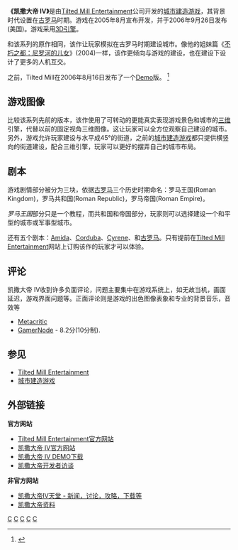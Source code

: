 {{NoteTA|G1=Games|time=2010-02-28T15:15:55+00:00}}
{{Infobox VG| title = 凯撒大帝 IV
|image =
|developer = [[Tilted_Mill_Entertainment|Tilted Mill Entertainment]]
|publisher = [[Sierra_Entertainment|Sierra Entertainment]]
|designer = 
|engine = 
|released = 2006年9月26日
| genre = [[城市建造游戏|城市建造]]
|modes = [[单人游戏|单人游戏]], [[多人游戏|多人游戏]]
|platforms = [[Windows|Windows]]
}}
'''《凯撒大帝 IV》'''是由[[Tilted_Mill_Entertainment|Tilted Mill Entertainment]]公司开发的[[城市建造游戏|城市建造游戏]]，其背景时代设置在[[古罗马|古罗马]]时期。游戏在2005年8月宣布开发，并于2006年9月26日发布(美国)。游戏采用[[3D|3D]][[游戏引擎|引擎]]。

和该系列的原作相同，该作让玩家模拟在古罗马时期建设城市。像他的姐妹篇《[[不朽之都：尼罗河的儿女|不朽之都：尼罗河的儿女]]》(2004)一样，该作更倾向与游戏的建设，也在建设下设计了更多的人机互交。

之前，Tilted Mill在2006年8月16日发布了一个[[游戏演示|Demo]]版。 <ref>{{Cite web |url=http://www.fileplanet.com/166503/160000/fileinfo/Caesar-IV-Demo |title=存档副本 |accessdate=2007-04-11 |archive-date=2007-04-19 |archive-url=https://web.archive.org/web/20070419043913/http://www.fileplanet.com/166503/160000/fileinfo/Caesar-IV-Demo |dead-url=no }}</ref>

== 游戏图像 ==
比较该系列先前的版本，该作使用了可转动的更能真实表现游戏景色和城市的[[三维|三维]]引擎，代替以前的固定视角三维图像。这让玩家可以全方位观察自己建设的城市。另外，游戏允许玩家建设与水平成45°的街道，之前的[[城市建造游戏|城市建造游戏]]都只提供横竖向的街道建设，配合三维引擎，玩家可以更好的摆弄自己的城市布局。

== 剧本 ==
游戏剧情部分被分为三块，依据[[古罗马|古罗马]]三个历史时期命名：罗马王国(Roman Kingdom)，罗马共和国(Roman Republic)，罗马帝国(Roman Empire)。

''罗马王国''部分只是一个教程，而共和国和帝国部分，玩家则可以选择建设一个和平型的城市或军事型城市。

还有五个剧本：[[阿米达|Amida]]、[[科尔多瓦_(西班牙)|Corduba]]、[[昔兰尼|Cyrene]]、{{tsl|en|Djedu|杰杜|Djedu}}和[[罗马|古罗马]]。只有提前在[[Tilted_Mill_Entertainment|Tilted Mill Entertainment]]网站上订购该作的玩家才可以体验。

== 评论 ==
凯撒大帝 IV收到许多负面评论，问题主要集中在游戏系统上，如无故当机，画面延迟，游戏界面问题等。正面评论则是游戏的出色图像表象和专业的背景音乐，音效等
* [http://www.metacritic.com/games/platforms/pc/caesar4 Metacritic]{{Wayback|url=http://www.metacritic.com/games/platforms/pc/caesar4 |date=20070615165930 }}
* [https://web.archive.org/web/20061112225552/http://www.gamernode.com/PC/Games/Caesar_IV_284/Review_1556/index.html GamerNode] - 8.2分(10分制).

== 参见 ==

{{reflist|30em}}
* [[Tilted_Mill_Entertainment|Tilted Mill Entertainment]]
* [[城市建造游戏|城市建造游戏]]

== 外部链接 ==
'''官方网站'''
* [http://www.tiltedmill.com/ Tilted Mill Entertainment官方网站]{{Wayback|url=http://www.tiltedmill.com/ |date=20070409025035 }}
* [http://www.caesariv.com/ 凯撒大帝 IV官方网站]{{Wayback|url=http://www.caesariv.com/ |date=20060427020157 }}
* [http://www.caesariv.com/us/downloads.html 凯撒大帝 IV DEMO下载]{{Wayback|url=http://www.caesariv.com/us/downloads.html |date=20070406182518 }}
* [http://www.totalgamerzone.com/feature/caesarivint1.html 凯撒大帝开发者访谈]{{Wayback|url=http://www.totalgamerzone.com/feature/caesarivint1.html |date=20070312145711 }}

'''非官方网站'''
* [http://caesar4.heavengames.com 凯撒大帝IV天堂 - 新闻，讨论，攻略，下载等]{{Wayback|url=http://caesar4.heavengames.com/ |date=20200227165331 }}
* [https://web.archive.org/web/20081010155911/http://www.caesarfiles.com/ 凯撒大帝资料]

{{城市建造系列}}

[[Category:城市建造游戏|C]]
[[Category:2006年电子游戏|C]]
[[Category:Windows游戏|C]]
[[Category:多人在线游戏|C]]
[[Category:后传电子游戏|C]]